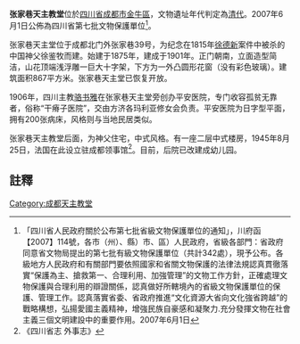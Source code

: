 {{msg:四川省文物保護單位
|名稱 = 張家巷天主教堂
|編號 = 329
|圖片 = 
|級別 = S7
|分類 = 
|時代 = [[清代|清代]]
|地点 = [[四川省|四川省]][[成都市|成都市]][[金牛區|金牛區]]
|坐標 =
|登錄 = 2007年6月1日
}}
'''张家巷天主教堂'''位於[[四川省|四川省]][[成都市|成都市]][[金牛區|金牛區]]，文物遺址年代判定為[[清代|清代]]。2007年6月1日公佈為四川省第七批文物保護單位<ref>「四川省人民政府關於公布第七批省級文物保護單位的通知」，川府函【2007】114號，各市（州）、縣）市、區）人民政府，省級各部門：省政府同意省文物局提出的第七批有級文物保護單位（共計342處），現予公布。各級地方人民政府和有關部門要依照國家和省關文物保護的法律法規認真貫徹落實“保護為主、搶救第一、合理利用、加強管理”的文物工作方針，正確處理文物保護與合理利用的辯證關係，認真做好所轄境內的省級文物保護單位的保護、管理工作。認真落實省委、省政府推進“文化資源大省向文化強省跨越”的戰略構想，弘揚愛國主義精神，增強民族自豪感和凝聚力.充分發揮文物在社會主義三個文明建設中的重要作用。2007年6月1日</ref>。

张家巷天主堂位于成都北门外张家巷39号，为纪念在1815年[[徐德新|徐德新]]案件中被杀的中国神父徐鉴牧而建。始建于1875年，建成于1901年。正门朝南，立面造型简洁，山花顶端浅浮雕一巨大十字架，下方为一外凸圆形花窗（没有彩色玻璃）。建筑面积867平方米。张家巷天主堂已恢复开放。

1906年，四川主教[[骆书雅|骆书雅]]在张家巷天主堂旁创办平安医院，专门收容孤贫无靠者，俗称“干瘠子医院”，交由方济各玛利亚修女会负责。平安医院为日字型平面，拥有200张病床，风格则与当地民居类似。

张家巷天主教堂后面，为神父住宅，中式风格。有一座二层中式楼房，1945年8月25日，法国在此设立驻成都领事馆<ref>《四川省志 外事志》</ref>。目前，后院已改建成幼儿园。

==註釋==
{{reflist}}
{{文物保護單位小作品}}
{{成都市境内的四川省文物保护单位|state=uncollapsed}}
[[Category:成都天主教堂|Category:成都天主教堂]]